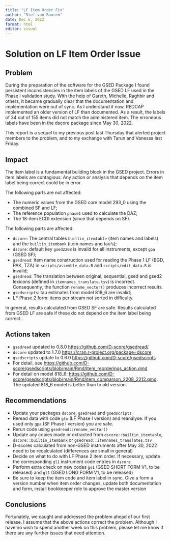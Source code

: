 ```yaml
---
title: "LF Item Order Fix"
author: "Stef van Buuren"
date: Dec 6, 2022
format: html
editor: visual
---
```


# Solution on LF Item Order Issue
 

## Problem
 
During the preparation of the software for the GSED Package I found persistent inconsistencies in the item labels of the GSED LF used in the Phase I validation study. With the help of Gareth, Michelle, Raghbir and others, it became gradually clear that the documentation and implementation were out of sync. As I understand it now, REDCAP implemented an older version of LF than documented. As a result, the labels of 34 out of 155 items did not match the administered item. The erroneous labels have been in the dscore package since May 30, 2022.
 
This report is a sequel to my previous post last Thursday that alerted project members to the problem, and to my exchange with Tarun and Vanessa last Friday.
 
## Impact
 
The item label is a fundamental building block in the GSED project. Errors in item labels are contagious: Any action or analysis that depends on the item label being correct could be in error.
 
The following parts are not affected:

- The numeric values from the GSED core model 293_0 using the combined SF and LF;
- The reference population `phase1` used to calculate the DAZ;
- The 18-item ECDI extension (since that depends on SF).
 
The following parts are affected:

- `dscore`: The central tables `builtin_itemtable` (item names and labels) and the `builtin_itembank` (item names and tau’s);
- `dscore`: default key `gsed2208` is invalid for all instruments, except `gpa` (GSED SF);
- `gsedread`: Item name construction used for reading the Phase 1 LF (BGD, PAK, TZA) in ` scripts/assemble_data.R` and `scripts/edit_data.R` is invalid;
- `gsedread`: The translation between original, sequential, gsed and gsed2 lexicons (defined in `itemnames_translate.tsv`) is incorrect. Consequently, the function `rename_vector()` produces incorrect results.
- `gsedscripts`: tau estimates from model 818_6 are invalid;
- LF Phase 2 form: items per stream not sorted in difficulty.
 
In general, results calculated from GSED SF are safe. Results calculated from GSED LF are safe if these do not depend on the item label being correct.
 
## Actions taken
 
- `gsedread` updated to 0.8.0 <https://github.com/D-score/gsedread/>
- `dscore` updated to 1.7.0 <https://cran.r-project.org/package=dscore>
- `gsedscripts` update to 0.6.0  <https://github.com/D-score/gsedscripts>
- For detail, see <https://github.com/D-score/gsedscripts/blob/main/Rmd/Item_reorderings_action.qmd>
- For detail on model 818_6: <https://github.com/D-score/gsedscripts/blob/main/Rmd/item_comparson_2208_2212.qmd>. The updated 818_6 model is better than to old version.
 
## Recommendations
 
- Update your packages `dscore`, `gsedread` and `gsedscripts`
- Reread data with code `gto` (LF Phase I version) and reanalyse. If you used only `gpa` (SF Phase I version) you are safe.
- Rerun code using `gsedread::rename_vector()`
- Update any copies made or extracted from `dscore::builtin_itemtable`,  `dscore::builtin_itembank` or `gsedread::itemnames_translates.tsv`
- D-scores calculated from non-GSED instruments after May 30, 2022 need to be recalculated (differences are small in general) 
- Decide on what to do with LF Phase 2 item order. If necessary, update the corresponding `gl1` instrument code entries in `dscore`
- Perform extra check on new codes `gs1` (GSED SHORT FORM V1, to be released) and `gl1` (GSED LONG FORM V1, to be released)
- Be sure to keep the item code and item label in sync. Give a form a version number when item order changes, update both documentation and form, install bookkeeper role to approve the master version

## Conclusions

Fortunately, we caught and addressed the problem ahead of our first release. I assume that the above actions correct the problem. Although I have no wish to spend another week on this problem, please let me know if there are any further issues that need attention.
 
